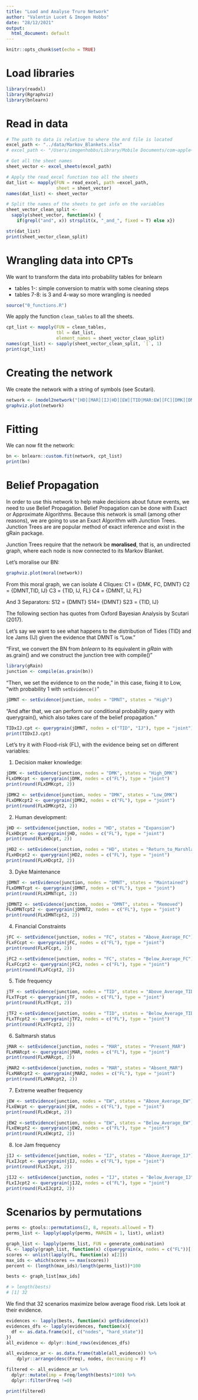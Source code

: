 ```yaml
---
title: "Load and Analyse Truro Network"
author: "Valentin Lucet & Imogen Hobbs"
date: "28/12/2021"
output:
  html_document: default
---
```


```r
knitr::opts_chunk$set(echo = TRUE)
```

# Load libraries 

```r
library(readxl)
library(Rgraphviz)
library(bnlearn)
```

# Read in data 

```r
# The path to data is relative to where the mrd file is located
excel_path <- "../data/Markov_Blankets.xlsx"
# excel_path <- "/Users/imogenhobbs/Library/Mobile Documents/com~apple~CloudDocs/Theme 1 ResNet/MSc_Renewable_Resources/R/data/2Markov_Blankets.xlsx"

# Get all the sheet names
sheet_vector <- excel_sheets(excel_path)

# Apply the read_excel function too all the sheets
dat_list <- mapply(FUN = read_excel, path =excel_path, 
                   sheet = sheet_vector)
names(dat_list) <- sheet_vector

# Split the names of the sheets to get info on the variables
sheet_vector_clean_split <- 
  sapply(sheet_vector, function(x) { 
    if(grepl("and", x)) strsplit(x, "_and_", fixed = T) else x})

str(dat_list)
print(sheet_vector_clean_split)
```

# Wrangling data into CPTs

We want to transform the data into probability tables for bnlearn

- tables 1-: simple conversion to matrix with some cleaning steps
- tables 7-8: is 3 and 4-way so more wrangling is needed

```r
source("0_functions.R")
```

We apply the function `clean_tables` to all the sheets.

```r
cpt_list <- mapply(FUN = clean_tables, 
                   tbl = dat_list, 
                   element_names = sheet_vector_clean_split)
names(cpt_list) <- sapply(sheet_vector_clean_split, `[`, 1)
print(cpt_list)
```

# Creating the network

We create the network with a string of symbols (see
Scutari).

```r
network <- (model2network("[HD][MAR][IJ|HD][EW][TID|MAR:EW][FC][DMK][DMNT|FC:DMK][FL|IJ:TID:DMNT]"))
graphviz.plot(network)
```


# Fitting

We can now fit the network: 

```r
bn <- bnlearn::custom.fit(network, cpt_list)
print(bn)
```

# Belief Propagation

In order to use this network to help make decisions about future events, we need to use Belief Propagation. 
Belief Propagation can be done with Exact or Approximate Algorithms. Because this network is small (among other reasons), we are going 
to use an Exact Algorithm with Junction Trees. Junction Trees are are popular method of exact inference and exist in the gRain package. 

Junction Trees require that the network be **moralised**, that is, an undirected graph, where each node is now connected to its Markov Blanket. 

Let's moralise our BN:

```r
graphviz.plot(moral(network))
```

From this moral graph, we can isolate 4 Cliques:
C1 = {DMK, FC, DMNT}
C2 = {DMNT,TID, IJ}
C3 = {TID, IJ, FL}
C4 = {DMNT, IJ, FL}

And 3 Separators:
S12 = {DMNT}
S14= {DMNT}
S23 = {TID, IJ}

The following section has quotes from Oxford Bayesian Analysis by Scutari (2017).

Let's say we want to see what happens to the distribution of Tides (TID) and Ice Jams (IJ) given the evidence that DMNT is "Low."

"First, we convert the BN from *bnlearn* to its equivalent in *gRain* with as.grain() and we construct the junction tree with compile()"

```r
library(gRain)
junction <- compile(as.grain(bn))
```

"Then, we set the evidence to on the node," in this case, fixing it to Low, "with probability 1 with `setEvidence()`"

```r
jDMNT <- setEvidence(junction, nodes = "DMNT", states = "High")
```

"And after that, we can perform our conditional probability query with querygrain(), which also takes care of the belief propagation."

```r
TIDxIJ.cpt <- querygrain(jDMNT, nodes = c("TID", "IJ"), type = "joint")
print(TIDxIJ.cpt)
```

Let's try it with Flood-risk (FL), with the evidence being set on different variables:

1. Decision maker knowledge:

```r
jDMK <- setEvidence(junction, nodes = "DMK", states = "High_DMK")
FLxDMKcpt <- querygrain(jDMK, nodes = c("FL"), type = "joint")
print(round(FLxDMKcpt, 2))

jDMK2 <- setEvidence(junction, nodes = "DMK", states = "Low_DMK")
FLxDMKcpt2 <- querygrain(jDMK2, nodes = c("FL"), type = "joint")
print(round(FLxDMKcpt2, 2))
```

2. Human development:

```r
jHD <- setEvidence(junction, nodes = "HD", states = "Expansion")
FLxHDcpt <- querygrain(jHD, nodes = c("FL"), type = "joint")
print(round(FLxHDcpt, 2))

jHD2 <- setEvidence(junction, nodes = "HD", states = "Return_to_Marshland")
FLxHDcpt2 <- querygrain(jHD2, nodes = c("FL"), type = "joint")
print(round(FLxHDcpt2, 2))
```

3. Dyke Maintenance

```r
jDMNT <- setEvidence(junction, nodes = "DMNT", states = "Maintained")
FLxDMNTcpt <- querygrain(jDMNT, nodes = c("FL"), type = "joint")
print(round(FLxDMNTcpt, 2))

jDMNT2 <- setEvidence(junction, nodes = "DMNT", states = "Removed")
FLxDMNTcpt2 <- querygrain(jDMNT2, nodes = c("FL"), type = "joint")
print(round(FLxDMNTcpt2, 2))
```

4. Financial Constraints

```r
jFC <- setEvidence(junction, nodes = "FC", states = "Above_Average_FC")
FLxFCcpt <- querygrain(jFC, nodes = c("FL"), type = "joint")
print(round(FLxFCcpt, 2))

jFC2 <-setEvidence(junction, nodes = "FC", states = "Below_Average_FC")
FLxFCcpt2 <- querygrain(jFC2, nodes = c("FL"), type = "joint")
print(round(FLxFCcpt2, 2))
```

5. Tide frequency

```r
jTF <- setEvidence(junction, nodes = "TID", states = "Above_Average_TID")
FLxTFcpt <- querygrain(jTF, nodes = c("FL"), type = "joint")
print(round(FLxTFcpt, 2))

jTF2 <-setEvidence(junction, nodes = "TID", states = "Below_Average_TID")
FLxTFcpt2 <- querygrain(jTF2, nodes = c("FL"), type = "joint")
print(round(FLxTFcpt2, 2))
```

6. Saltmarsh status

```r
jMAR <- setEvidence(junction, nodes = "MAR", states = "Present_MAR")
FLxMARcpt <- querygrain(jMAR, nodes = c("FL"), type = "joint")
print(round(FLxMARcpt, 2))

jMAR2 <-setEvidence(junction, nodes = "MAR", states = "Absent_MAR")
FLxMARcpt2 <- querygrain(jMAR2, nodes = c("FL"), type = "joint")
print(round(FLxMARcpt2, 2))
```

7. Extreme weather frequency

```r
jEW <- setEvidence(junction, nodes = "EW", states = "Above_Average_EW")
FLxEWcpt <- querygrain(jEW, nodes = c("FL"), type = "joint")
print(round(FLxEWcpt, 2))

jEW2 <-setEvidence(junction, nodes = "EW", states = "Below_Average_EW")
FLxEWcpt2 <- querygrain(jEW2, nodes = c("FL"), type = "joint")
print(round(FLxEWcpt2, 2))
```

8. Ice Jam frequency

```r
jIJ <- setEvidence(junction, nodes = "IJ", states = "Above_Average_IJ")
FLxIJcpt <- querygrain(jIJ, nodes = c("FL"), type = "joint")
print(round(FLxIJcpt, 2))

jIJ2 <- setEvidence(junction, nodes = "IJ", states = "Below_Average_IJ")
FLxIJcpt2 <- querygrain(jIJ2, nodes = c("FL"), type = "joint")
print(round(FLxIJcpt2, 2))
```

# Scenarios by permutations

```r
perms <- gtools::permutations(2, 8, repeats.allowed = T)
perms_list <- lapply(apply(perms, MARGIN = 1, list), unlist)

graph_list <- lapply(perms_list, FUN = generate_combination)
FL <- lapply(graph_list, function(x) c(querygrain(x, nodes = c("FL"))[[1]])) 
scores <- unlist(lapply(FL, function(x) x[2]))
max_ids <- which(scores == max(scores))
percent <- (length(max_ids)/length(perms_list))*100

bests <- graph_list[max_ids]

# > length(bests)
# [1] 32
```

We find that 32 scenarios maximize below average flood risk. Lets look at their evidence.

```r
evidences <- lapply(bests, function(x) getEvidence(x))
evidences_dfs <- lapply(evidences, function(x){
  df <- as.data.frame(x)[, c("nodes", "hard_state")]
})
all_evidence <- dplyr::bind_rows(evidences_dfs)

all_evidence_ar <- as.data.frame(table(all_evidence)) %>% 
    dplyr::arrange(desc(Freq), nodes, decreasing = F)

filtered <- all_evidence_ar %>% 
  dplyr::mutate(imp = Freq/length(bests)*100) %>% 
  dplyr::filter(Freq !=0)

print(filtered)
```
